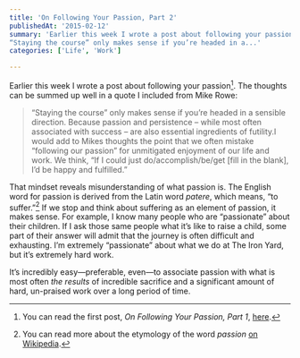 ```yaml
---
title: 'On Following Your Passion, Part 2'
publishedAt: '2015-02-12'
summary: 'Earlier this week I wrote a post about following your passion[^1]. The thoughts can be summed up well in a quote I included from Mike Rowe:
“Staying the course” only makes sense if you’re headed in a...'
categories: ['Life', 'Work']

---
```


Earlier this week I wrote a post about following your passion[^1]. The thoughts can be summed up well in a quote I included from Mike Rowe:

> “Staying the course” only makes sense if you’re headed in a sensible direction. Because passion and persistence – while most often associated with success – are also essential ingredients of futility.I would add to Mikes thoughts the point that we often mistake “following our passion” for unmitigated enjoyment of our life and work. We think, “If I could just do/accomplish/be/get [fill in the blank], I’d be happy and fulfilled.”

That mindset reveals misunderstanding of what passion is. The English word for passion is derived from the Latin word *patere*, which means, “to suffer.”[^2] If we stop and think about suffering as an element of passion, it makes sense. For example, I know many people who are “passionate” about their children. If I ask those same people what it’s like to raise a child, some part of their answer will admit that the journey is often difficult and exhausting. I’m extremely “passionate” about what we do at The Iron Yard, but it’s extremely hard work.

It’s incredibly easy—preferable, even—to associate passion with what is most often *the results* of incredible sacrifice and a significant amount of hard, un-praised work over a long period of time.

[^1]: You can read the first post, *On Following Your Passion, Part 1*, [here](https://ericdodds.com/on-following-your-passion-part-1/).



[^2]: You can read more about the etymology of the word *passion* [on Wikipedia](https://en.wikipedia.org/wiki/Passion_(emotion)).
